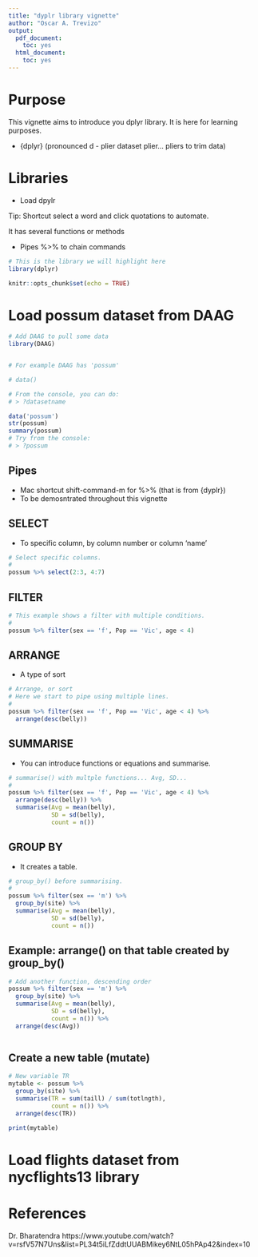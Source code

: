 ```yaml
---
title: "dyplr library vignette"
author: "Oscar A. Trevizo"
output:
  pdf_document:
    toc: yes
  html_document:
    toc: yes
---
```


# Purpose

This vignette aims to introduce you dplyr library. It is here for learning purposes.

- \{dplyr\} (pronounced d - plier dataset plier... pliers to trim data) 

# Libraries

- Load dpylr

Tip: Shortcut select a word and click quotations to automate.

It has several functions or methods

- Pipes %>% to chain commands



```r

# This is the library we will highlight here
library(dplyr)

knitr::opts_chunk$set(echo = TRUE)
```


# Load possum dataset from DAAG

```r

# Add DAAG to pull some data
library(DAAG)


# For example DAAG has 'possum'

# data()

# From the console, you can do:
# > ?datasetname

data('possum')
str(possum)
summary(possum)
# Try from the console:
# > ?possum
```

## Pipes

- Mac shortcut shift-command-m for %>% (that is from {dyplr})
- To be demosntrated throughout this vignette

## SELECT

- To specific column, by column number or column 'name'


```r
# Select specific columns.
#
possum %>% select(2:3, 4:7)
```

## FILTER

```r
# This example shows a filter with multiple conditions.
#
possum %>% filter(sex == 'f', Pop == 'Vic', age < 4)
```

## ARRANGE

- A type of sort

```r
# Arrange, or sort
# Here we start to pipe using multiple lines.
#
possum %>% filter(sex == 'f', Pop == 'Vic', age < 4) %>% 
  arrange(desc(belly))

```

## SUMMARISE

- You can introduce functions or equations and summarise.

```r
# summarise() with multple functions... Avg, SD...
#
possum %>% filter(sex == 'f', Pop == 'Vic', age < 4) %>% 
  arrange(desc(belly)) %>% 
  summarise(Avg = mean(belly),
            SD = sd(belly),
            count = n())

```

## GROUP BY

- It creates a table.

```r
# group_by() before summarising.
#
possum %>% filter(sex == 'm') %>% 
  group_by(site) %>%
  summarise(Avg = mean(belly),
            SD = sd(belly),
            count = n())


```

## Example: arrange() on that table created by group_by()

```r
# Add another function, descending order
possum %>% filter(sex == 'm') %>% 
  group_by(site) %>%
  summarise(Avg = mean(belly),
            SD = sd(belly),
            count = n()) %>%
  arrange(desc(Avg))



```

## Create a new table (mutate)

```r
# New variable TR
mytable <- possum %>% 
  group_by(site) %>%
  summarise(TR = sum(taill) / sum(totlngth),
            count = n()) %>%
  arrange(desc(TR))

print(mytable)

```


# Load flights dataset from nycflights13 library 


# References

Dr. Bharatendra https://www.youtube.com/watch?v=rsfV57N7Uns&list=PL34t5iLfZddtUUABMikey6NtL05hPAp42&index=10

